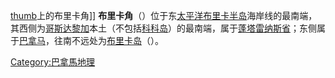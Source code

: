 {{Unreferenced|time=2014-05-23}}
[[image:Puerto_Armuelles_y_Punta_Burica.JPG|thumb]]上的布里卡角]]
'''布里卡角'''（{{lang-es|Punta Burica}}）位于东[[太平洋|太平洋]][[布里卡半岛|布里卡半岛]]海岸线的最南端，其西侧为[[哥斯达黎加|哥斯达黎加]]本土（不包括[[科科岛_(哥斯达黎加)|科科岛]]）的最南端，属于[[蓬塔雷纳斯省|蓬塔雷纳斯省]]；东侧属于[[巴拿马|巴拿马]]，往南不远处为[[布里卡岛|布里卡岛]]（{{lang|es|Isla de Burica}}）。

[[Category:巴拿馬地理|Category:巴拿馬地理]]